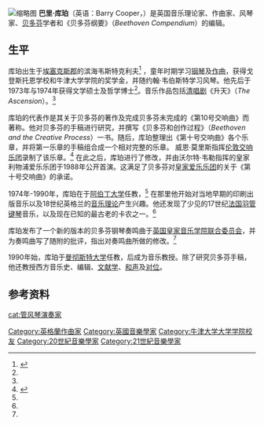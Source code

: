 [[File:Barry_Cooper_1.jpg|缩略图]]
'''巴里·库珀'''（英语：Barry Cooper，{{bd|1949年||}}）是英国音乐理论家、作曲家、风琴家、[[贝多芬|贝多芬]]学者和《贝多芬纲要》（''Beethoven Compendium''）的编辑。

== 生平 ==
库珀出生于[[埃塞克斯郡|埃塞克斯郡]]的滨海韦斯特克利夫<ref name="bc">{{cite web |url= http://www.manchester.ac.uk/research/Barry.cooper/ |title= Barry Cooper |publisher= Manchester |accessdate= 2020-08-13 |archive-date= 2017-01-20 |archive-url= https://web.archive.org/web/20170120132848/http://www.manchester.ac.uk/research/barry.cooper |dead-url= no }}</ref> ，童年时期学习[[钢琴|钢琴]]及[[作曲|作曲]]，获得戈登斯托恩学校和牛津大学学院的奖学金，并随约翰·韦伯斯特学习风琴。他先后于1973年与1974年获得文学硕士及哲学博士<ref name="bc" />。音乐作品包括[[清唱剧|清唱剧]]《升天》（''The Ascension''）。<ref name="bc" />

库珀的代表作是其关于贝多芬的著作及完成贝多芬未完成的《第10号交响曲》而著称。他对贝多芬的手稿进行研究，并撰写《贝多芬和创作过程》（''Beethoven and the Creative Process''）一书。随后，库珀整理出《第十号交响曲》各个乐章，并将第一乐章的手稿组合成一个相对完整的乐章。 威恩·莫里斯指挥[[伦敦交响乐团|伦敦交响乐团]]录制了该乐章。<ref>{{cite book |first= Richard |last= Wigmore |chapter= Wyn Morris |title= [[The_New_Grove_Dictionary_of_Music_and_Musicians|The New Grove Dictionary of Music and Musicians]] |editor-link= Stanley Sadie |editor-first= Stanley |editor-last= Sadie |volume= 17 |pages= 148–9 }}</ref> 在此之后，库珀进行了修改，并由沃尔特·韦勒指挥的皇家利物浦爱乐乐团于1988年公开首演。这满足了贝多芬对[[皇家愛樂樂團|皇家爱乐乐团]]的关于《第十号交响曲》的承诺。

1974年-1990年，库珀在于[[阿伯丁大学|阿伯丁大学]]任教，<ref name="bc" /> 在那里他开始对当地早期的印刷出版音乐以及18世纪英格兰的[[音乐理论|音乐理论]]产生兴趣。他还发现了少见的17世纪[[法国|法国]][[羽管键琴|羽管键琴]]音乐，以及现在已知的最古老的卡农之一。<ref name="bc" />

库珀发布了一个新的版本的贝多芬钢琴奏鸣曲于[[英国皇家音乐学院联合委员会|英国皇家音乐学院联合委员会]]，并为奏鸣曲写了随附的批评，指出对奏鸣曲所做的修改。<ref name="bc" /> 

1990年始，库珀于[[曼彻斯特大学|曼彻斯特大学]]任教，后成为音乐教授。除了研究贝多芬手稿，他还教授西方音乐史、编辑、[[文献学|文献学]]、[[和声|和声]]及[[对位法|对位]]。

== 参考资料 ==
{{Reflist}}

{{Authority control}}
{{DEFAULTSORT:cooper}}
[[Category:英格蘭作曲家|Category:英格蘭作曲家]]
[[Category:英國音樂學家|Category:英國音樂學家]]
[[cat:管风琴演奏家|cat:管风琴演奏家]]
[[Category:牛津大学大学学院校友|Category:牛津大学大学学院校友]]
[[Category:20世紀音樂學家|Category:20世紀音樂學家]]
[[Category:21世紀音樂學家|Category:21世紀音樂學家]]